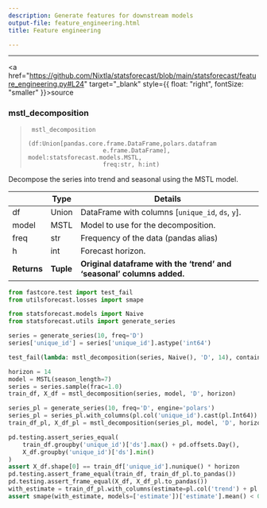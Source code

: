 ```yaml
---
description: Generate features for downstream models
output-file: feature_engineering.html
title: Feature engineering

---
```


------------------------------------------------------------------------

<a
href="https://github.com/Nixtla/statsforecast/blob/main/statsforecast/feature_engineering.py#L24"
target="_blank" style={{ float: "right", fontSize: "smaller" }}>source</a>

### mstl_decomposition

> ``` text
>  mstl_decomposition
>                      (df:Union[pandas.core.frame.DataFrame,polars.datafram
>                      e.frame.DataFrame], model:statsforecast.models.MSTL,
>                      freq:str, h:int)
> ```

Decompose the series into trend and seasonal using the MSTL model.

|             | **Type**  | **Details**                                                           |
|--------|---------------------------|-------------------------------------|
| df          | Union     | DataFrame with columns \[`unique_id`, `ds`, `y`\].                    |
| model       | MSTL      | Model to use for the decomposition.                                   |
| freq        | str       | Frequency of the data (pandas alias)                                  |
| h           | int       | Forecast horizon.                                                     |
| **Returns** | **Tuple** | **Original dataframe with the ‘trend’ and ‘seasonal’ columns added.** |

```python
from fastcore.test import test_fail
from utilsforecast.losses import smape

from statsforecast.models import Naive
from statsforecast.utils import generate_series
```


```python
series = generate_series(10, freq='D')
series['unique_id'] = series['unique_id'].astype('int64')
```


```python
test_fail(lambda: mstl_decomposition(series, Naive(), 'D', 14), contains='must be an MSTL instance')
```


```python
horizon = 14
model = MSTL(season_length=7)
series = series.sample(frac=1.0)
train_df, X_df = mstl_decomposition(series, model, 'D', horizon)
```


```python
series_pl = generate_series(10, freq='D', engine='polars')
series_pl = series_pl.with_columns(pl.col('unique_id').cast(pl.Int64))
train_df_pl, X_df_pl = mstl_decomposition(series_pl, model, 'D', horizon)
```


```python
pd.testing.assert_series_equal(
    train_df.groupby('unique_id')['ds'].max() + pd.offsets.Day(),
    X_df.groupby('unique_id')['ds'].min()
)
assert X_df.shape[0] == train_df['unique_id'].nunique() * horizon
pd.testing.assert_frame_equal(train_df, train_df_pl.to_pandas())
pd.testing.assert_frame_equal(X_df, X_df_pl.to_pandas())
with_estimate = train_df_pl.with_columns(estimate=pl.col('trend') + pl.col('seasonal'))
assert smape(with_estimate, models=['estimate'])['estimate'].mean() < 0.1
```

